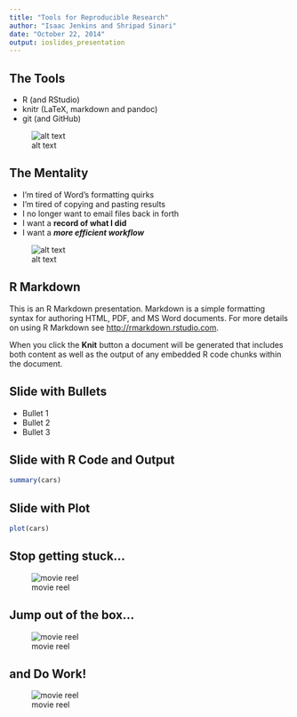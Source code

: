```yaml
---
title: "Tools for Reproducible Research"
author: "Isaac Jenkins and Shripad Sinari"
date: "October 22, 2014"
output: ioslides_presentation
---
```


## The Tools

- R (and RStudio)
- knitr (LaTeX, markdown and pandoc)
- git (and GitHub)

![alt text](http://www.thegreenhead.com/imgs/giant_swiss_army_knife_1.jpg)

## The Mentality

- I'm tired of Word's formatting quirks
- I'm tired of copying and pasting results
- I no longer want to email files back in forth
- I want a __record of what I did__
- I want a ___more efficient workflow___

![alt text](http://nmsp6.files.wordpress.com/2014/01/borat-thumbs-up.jpg)

## R Markdown

This is an R Markdown presentation. Markdown is a simple formatting syntax for authoring HTML, PDF, and MS Word documents. For more details on using R Markdown see <http://rmarkdown.rstudio.com>.

When you click the **Knit** button a document will be generated that includes both content as well as the output of any embedded R code chunks within the document.

## Slide with Bullets

- Bullet 1
- Bullet 2
- Bullet 3

## Slide with R Code and Output

```r
summary(cars)
```

## Slide with Plot

```r
plot(cars)
```

## Stop getting stuck...

![movie reel](http://i.giphy.com/jVQTFvl8HbEOI.gif)

## Jump out of the box...

![movie reel](http://i.giphy.com/hkC9qHkrrfdqE.gif)

## and Do Work!

![movie reel](http://i.giphy.com/ue5ZwFCaxy64M.gif)
